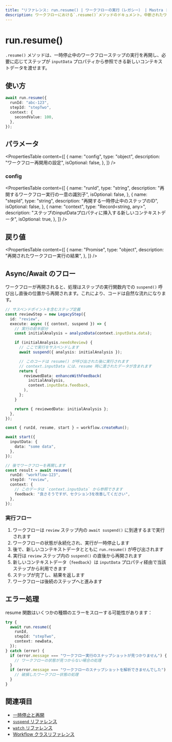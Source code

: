```yaml
---
title: "リファレンス: run.resume() | ワークフローの実行（レガシー） | Mastra ドキュメント"
description: ワークフローにおける`.resume()`メソッドのドキュメント。中断されたワークフローのステップの実行を再開します。
---
```


# run.resume()

`.resume()` メソッドは、一時停止中のワークフローステップの実行を再開し、必要に応じてステップが `inputData` プロパティから参照できる新しいコンテキストデータを渡せます。

## 使い方

```typescript copy showLineNumbers
await run.resume({
  runId: "abc-123",
  stepId: "stepTwo",
  context: {
    secondValue: 100,
  },
});
```


## パラメータ

<PropertiesTable
  content={[
    {
      name: "config",
      type: "object",
      description: "ワークフロー再開用の設定",
      isOptional: false,
    },
  ]}
/>

### config

<PropertiesTable
  content={[
    {
      name: "runId",
      type: "string",
      description: "再開するワークフロー実行の一意の識別子",
      isOptional: false,
    },
    {
      name: "stepId",
      type: "string",
      description: "再開する一時停止中のステップのID",
      isOptional: false,
    },
    {
      name: "context",
      type: "Record<string, any>",
      description:
        "ステップのinputDataプロパティに挿入する新しいコンテキストデータ",
      isOptional: true,
    },
  ]}
/>

## 戻り値

<PropertiesTable
  content={[
    {
      name: "Promise<LegacyWorkflowResult>",
      type: "object",
      description: "再開されたワークフロー実行の結果",
    },
  ]}
/>

## Async/Await のフロー

ワークフローが再開されると、処理はステップの実行関数内での `suspend()` 呼び出し直後の位置から再開されます。これにより、コードは自然な流れになります。

```typescript
// サスペンドポイントを含むステップ定義
const reviewStep = new LegacyStep({
  id: "review",
  execute: async ({ context, suspend }) => {
    // 実行の前半部分
    const initialAnalysis = analyzeData(context.inputData.data);

    if (initialAnalysis.needsReview) {
      // ここで実行をサスペンドします
      await suspend({ analysis: initialAnalysis });

      // このコードは resume() が呼び出された後に実行されます
      // context.inputData には、resume 時に渡されたデータが含まれます
      return {
        reviewedData: enhanceWithFeedback(
          initialAnalysis,
          context.inputData.feedback,
        ),
      };
    }

    return { reviewedData: initialAnalysis };
  },
});

const { runId, resume, start } = workflow.createRun();

await start({
  inputData: {
    data: "some data",
  },
});

// 後でワークフローを再開します
const result = await resume({
  runId: "workflow-123",
  stepId: "review",
  context: {
    // このデータは `context.inputData` から参照できます
    feedback: "良さそうですが、セクション3を改善してください",
  },
});
```


### 実行フロー

1. ワークフローは `review` ステップ内の `await suspend()` に到達するまで実行されます
2. ワークフローの状態が永続化され、実行が一時停止します
3. 後で、新しいコンテキストデータとともに `run.resume()` が呼び出されます
4. 実行は `review` ステップ内の `suspend()` の直後から再開されます
5. 新しいコンテキストデータ（`feedback`）は `inputData` プロパティ経由で当該ステップから利用できます
6. ステップが完了し、結果を返します
7. ワークフローは後続のステップへと進みます

## エラー処理

resume 関数はいくつかの種類のエラーをスローする可能性があります：

```typescript
try {
  await run.resume({
    runId,
    stepId: "stepTwo",
    context: newData,
  });
} catch (error) {
  if (error.message === "ワークフロー実行のスナップショットが見つかりません") {
    // ワークフローの状態が見つからない場合の処理
  }
  if (error.message === "ワークフローのスナップショットを解析できませんでした") {
    // 破損したワークフロー状態の処理
  }
}
```


## 関連項目

- [一時停止と再開](../../docs/workflows-legacy/suspend-and-resume.mdx)
- [`suspend` リファレンス](./suspend.mdx)
- [`watch` リファレンス](./watch.mdx)
- [Workflow クラスリファレンス](./workflow.mdx)